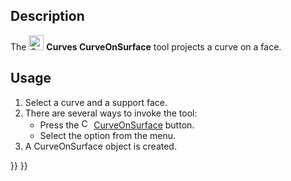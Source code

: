<languages/>
<translate>

{{Docnav
|[[Curves_ParametricComb|ParametricComb]]
|[[Curves_ZebraTool|ZebraTool]]
|[[Curves_Workbench|Curves]]
|IconL=Curves_ParametricComb.svg
|IconR=Curves_ZebraTool.svg
|IconC=Curves_workbench_icon.svg
}}

{{GuiCommand
|Name=Curves CurveOnSurface
|MenuLocation=Curves → CurveOnSurface
|Workbenches=[[Curves_Workbench|Curves]]
}}

==Description==

The [[Image:Curves_CurveOnSurface.svg|24px]] '''Curves CurveOnSurface''' tool projects a curve on a face.

==Usage==

# Select a curve and a support face.
# There are several ways to invoke the tool:
#* Press the [[Image:Curves_CurveOnSurface.svg|16px]] [[Curves_CurveOnSurface|CurveOnSurface]] button.
#* Select the {{MenuCommand|Curves → [[Image:Curves_CurveOnSurface.svg|16px]] CurveOnSurface}} option from the menu.
# A CurveOnSurface object is created.


{{Docnav
|[[Curves_ParametricComb|ParametricComb]]
|[[Curves_ZebraTool|ZebraTool]]
|[[Curves_Workbench|Curves]]
|IconL=Curves_ParametricComb.svg
|IconR=Curves_ZebraTool.svg
|IconC=Curves_workbench_icon.svg
}}

</translate>
{{Curves Tools navi{{#translation:}}}}
{{Userdocnavi{{#translation:}}}}